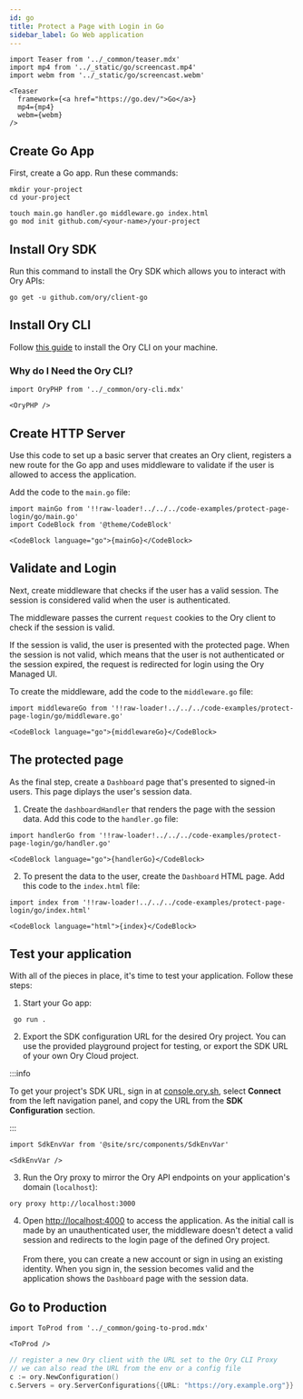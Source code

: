 ```yaml
---
id: go
title: Protect a Page with Login in Go
sidebar_label: Go Web application
---
```


```mdx-code-block
import Teaser from '../_common/teaser.mdx'
import mp4 from '../_static/go/screencast.mp4'
import webm from '../_static/go/screencast.webm'

<Teaser
  framework={<a href="https://go.dev/">Go</a>}
  mp4={mp4}
  webm={webm}
/>
```

## Create Go App

First, create a Go app. Run these commands:

```shell-session
mkdir your-project
cd your-project

touch main.go handler.go middleware.go index.html
go mod init github.com/<your-name>/your-project
```

## Install Ory SDK

Run this command to install the Ory SDK which allows you to interact with Ory
APIs:

```shell-session
go get -u github.com/ory/client-go
```

## Install Ory CLI

Follow [this guide](../cli/01_installation.mdx) to install the Ory CLI on your
machine.

### Why do I Need the Ory CLI?

```mdx-code-block
import OryPHP from '../_common/ory-cli.mdx'

<OryPHP />
```

## Create HTTP Server

Use this code to set up a basic server that creates an Ory client, registers a
new route for the Go app and uses middleware to validate if the user is allowed
to access the application.

Add the code to the `main.go` file:

```mdx-code-block title="main.go"
import mainGo from '!!raw-loader!../../../code-examples/protect-page-login/go/main.go'
import CodeBlock from '@theme/CodeBlock'

<CodeBlock language="go">{mainGo}</CodeBlock>
```

## Validate and Login

Next, create middleware that checks if the user has a valid session. The session
is considered valid when the user is authenticated.

The middleware passes the current `request` cookies to the Ory client to check
if the session is valid.

If the session is valid, the user is presented with the protected page. When the
session is not valid, which means that the user is not authenticated or the
session expired, the request is redirected for login using the Ory Managed UI.

To create the middleware, add the code to the `middleware.go` file:

```mdx-code-block title="middleware.go"
import middlewareGo from '!!raw-loader!../../../code-examples/protect-page-login/go/middleware.go'

<CodeBlock language="go">{middlewareGo}</CodeBlock>
```

## The protected page

As the final step, create a `Dashboard` page that's presented to signed-in
users. This page diplays the user's session data.

1. Create the `dashboardHandler` that renders the page with the session data.
   Add this code to the `handler.go` file:

```mdx-code-block title="handler.go"
import handlerGo from '!!raw-loader!../../../code-examples/protect-page-login/go/handler.go'

<CodeBlock language="go">{handlerGo}</CodeBlock>
```

2. To present the data to the user, create the `Dashboard` HTML page. Add this
   code to the `index.html` file:

```mdx-code-block title="index.html"
import index from '!!raw-loader!../../../code-examples/protect-page-login/go/index.html'

<CodeBlock language="html">{index}</CodeBlock>
```

## Test your application

With all of the pieces in place, it's time to test your application. Follow
these steps:

1. Start your Go app:

```shell-session
 go run .
```

2. Export the SDK configuration URL for the desired Ory project. You can use the
   provided playground project for testing, or export the SDK URL of your own
   Ory Cloud project.

:::info

To get your project's SDK URL, sign in at
[console.ory.sh](https://console.ory.sh/), select **Connect** from the left
navigation panel, and copy the URL from the **SDK Configuration** section.

:::

```mdx-code-block
import SdkEnvVar from '@site/src/components/SdkEnvVar'

<SdkEnvVar />
```

3. Run the Ory proxy to mirror the Ory API endpoints on your application's
   domain (`localhost`):

```shell-session
ory proxy http://localhost:3000
```

4. Open [http://localhost:4000](http://localhost:4000) to access the
   application. As the initial call is made by an unauthenticated user, the
   middleware doesn't detect a valid session and redirects to the login page of
   the defined Ory project. <br/> <br/> From there, you can create a new account
   or sign in using an existing identity. When you sign in, the session becomes
   valid and the application shows the `Dashboard` page with the session data.

## Go to Production

```mdx-code-block
import ToProd from '../_common/going-to-prod.mdx'

<ToProd />
```

```go
// register a new Ory client with the URL set to the Ory CLI Proxy
// we can also read the URL from the env or a config file
c := ory.NewConfiguration()
c.Servers = ory.ServerConfigurations{{URL: "https://ory.example.org"}}
```
